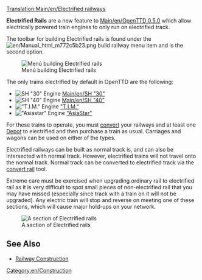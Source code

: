 [[Translation:Main/en/Electrified railways]]{{Template:Types_of_railways}}

'''Electrified Rails''' are a new feature to [[Main/en/OpenTTD 0.5.0]] which allow electrically powered train engines to only run on electrified track.

The toolbar for building Electrified rails is found under the [[File:en/Manual html m772c5b23.png]] build railway menu item and is the second option.

[[File:en/Openttd-rail1.png|none|Menú building Electrified rails]]

The only trains electrified by default in OpenTTD are the following:
*[[File:en/Sh30.png|SH "30" Engine]] [[Main/en/SH "30"]]
*[[File:en/Sh40.png|SH "40" Engine]] [[Main/en/SH "40"]]
*[[File:en/Tim.png|"T.I.M." Engine]] [[Main/en/T.I.M|"T.I.M."]]
*[[File:en/Asiastar.png|"Asiastar" Engine]] [[Main/en/AsiaStar|"AsiaStar"]]

For these trains to operate, you must [[Main/en/Convert rail|convert]] your railways and at least one [[Main/en/Depots|Depot]] to electrified and then purchase a train as usual. Carriages and wagons can be used on either of the types.

Electrified railways can be built as normal track is, and can also be intersected with normal track. However, electrified trains will not travel onto the normal track. Normal track can be converted to electrified track via the [[Main/en/Convert rail|convert rail]] tool.

Extreme care must be exercised when upgrading ordinary rail to electrified rail as it is very difficult to spot small pieces of non-electrified rail that you may have missed (especially since track with a train on it will not be upgraded).  Any electric train will stop and reverse on meeting one of these sections, which will cause major hold-ups on your network.

[[File:en/Erailways.png|none|frame|A section of Electrified rails]]

{{en/Feature|0.5}}

==See Also==
*[[Main/en/Railway construction|Railway Construction]]

[[Category:en/Construction]]